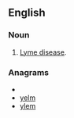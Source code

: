 ==English==

===Noun===
{{en-noun|-}}

# [[Lyme disease]].

===Anagrams===
* {{alphagram|[[elmy#English|elmy]]}} 
* [[yelm#English|yelm]]
* [[ylem#English|ylem]]